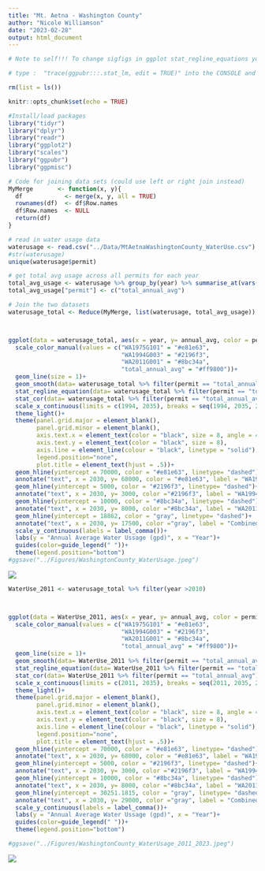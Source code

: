 ```yaml
---
title: "Mt. Aetna - Washington County"
author: "Nicole Williamson"
date: "2023-02-28"
output: html_document
---
```


```r
# Note to self!!! To change sigfigs in ggplot stat_regline_equations you need to edit the function in the package 

# type :  "trace(ggpubr:::.stat_lm, edit = TRUE)" into the CONSOLE and edit line 13-14 to be whatever sig fig number you want
```

```r
rm(list = ls()) 
```

```r
knitr::opts_chunk$set(echo = TRUE)
```

```r
#Install/load packages
library("tidyr")
library("dplyr")
library("readr")
library("ggplot2")
library("scales")
library("ggpubr")
library("ggpmisc")
```

```r
# Code for joining data sets (could use left or right join instead) 
MyMerge       <- function(x, y){
  df            <- merge(x, y, all = TRUE)
  rownames(df)  <- df$Row.names
  df$Row.names  <- NULL
  return(df)
}
```

```r
# read in water usage data
waterusage <- read.csv("../Data/MtAetnaWashingtonCounty_WaterUse.csv") 
#str(waterusage)
unique(waterusage$permit)
```

```r

# get total avg usage across all permits for each year 
total_avg_usage <- waterusage %>% group_by(year) %>% summarise_at(vars(annual_avg), list(annual_avg = sum ), na.rm = TRUE)
total_avg_usage["permit"] <- c("total_annual_avg")

# Join the two datasets 
waterusage_total <- Reduce(MyMerge, list(waterusage, total_avg_usage))



ggplot(data = waterusage_total, aes(x = year, y= annual_avg, color = permit))+
  scale_color_manual(values = c("WA1975G101" = "#e81e63",
                                "WA1994G003" = "#2196f3",
                                "WA2011G001" = "#8bc34a", 
                                "total_annual_avg" = "#ff9800"))+
  geom_line(size = 1)+
  geom_smooth(data= waterusage_total %>% filter(permit == "total_annual_avg"), method = "lm", se = FALSE, fullrange = TRUE, linetype = "solid", aes(color = "black"))+
  stat_regline_equation(data= waterusage_total %>% filter(permit == "total_annual_avg"), label.x= 1995, label.y= 65000, color = "black", size = 3)+ #adds regression line formual 
  stat_cor(data= waterusage_total %>% filter(permit == "total_annual_avg"), aes(label=..rr.label..), label.x=1995, label.y=68000, color = "black", size = 3)+ #adds R2 
  scale_x_continuous(limits = c(1994, 2035), breaks = seq(1994, 2035, 2))+
  theme_light()+
  theme(panel.grid.major = element_blank(), 
        panel.grid.minor = element_blank(), 
        axis.text.x = element_text(color = "black", size = 8, angle = 45, hjust = 1),
        axis.text.y = element_text(color = "black", size = 8),
        axis.line = element_line(colour = "black", linetype = "solid"), 
        legend.position="none",
        plot.title = element_text(hjust = .5))+
  geom_hline(yintercept = 70000, color = "#e81e63", linetype= "dashed")+
  annotate("text", x = 2030, y= 68000, color = "#e81e63", label = "WA1975G101 - 70,000 gpd")+
  geom_hline(yintercept = 5000, color = "#2196f3", linetype= "dashed")+
  annotate("text", x = 2030, y= 3000, color ="#2196f3", label = "WA1994G003 - 5,000 gpd")+
  geom_hline(yintercept = 10000, color = "#8bc34a", linetype= "dashed")+
  annotate("text", x = 2030, y= 8000, color ="#8bc34a", label = "WA2011G001 - 10,000 gpd")+
  geom_hline(yintercept = 18862, color = "gray", linetype= "dashed")+
  annotate("text", x = 2030, y= 17500, color ="gray", label = "Combined predicted use - 18,862 gpd")+
  scale_y_continuous(labels = label_comma())+
  labs(y = "Annual Average Water Ussage (gpd)", x = "Year")+
  guides(color=guide_legend(" "))+
  theme(legend.position="bottom")
#ggsave("../Figures/WashingtonCounty_WaterUsage.jpeg")
```

![](images/WashingtonCounty_WaterUsage.jpeg)

```r

WaterUse_2011 <- waterusage_total %>% filter(year >2010)



ggplot(data = WaterUse_2011, aes(x = year, y= annual_avg, color = permit))+
  scale_color_manual(values = c("WA1975G101" = "#e81e63",
                                "WA1994G003" = "#2196f3",
                                "WA2011G001" = "#8bc34a", 
                                "total_annual_avg" = "#ff9800"))+
  geom_line(size = 1)+
  geom_smooth(data= WaterUse_2011 %>% filter(permit == "total_annual_avg"), method = "lm", se = FALSE, fullrange = TRUE, linetype = "solid", aes(color = "black"))+
  stat_regline_equation(data= WaterUse_2011 %>% filter(permit == "total_annual_avg"), label.x= 2012, label.y= 65000, color = "black", size = 3)+ #adds regression line formual 
  stat_cor(data= WaterUse_2011 %>% filter(permit == "total_annual_avg"), aes(label=..rr.label..), label.x=2012, label.y=68000, color = "black", size = 3)+ #adds R2 
  scale_x_continuous(limits = c(2011, 2035), breaks = seq(2011, 2035, 2))+
  theme_light()+
  theme(panel.grid.major = element_blank(), 
        panel.grid.minor = element_blank(), 
        axis.text.x = element_text(color = "black", size = 8, angle = 45, hjust = 1),
        axis.text.y = element_text(color = "black", size = 8),
        axis.line = element_line(colour = "black", linetype = "solid"), 
        legend.position="none",
        plot.title = element_text(hjust = .5))+
  geom_hline(yintercept = 70000, color = "#e81e63", linetype= "dashed")+
  annotate("text", x = 2030, y= 68000, color = "#e81e63", label = "WA1975G101 - 70,000 gpd")+
  geom_hline(yintercept = 5000, color = "#2196f3", linetype= "dashed")+
  annotate("text", x = 2030, y= 3000, color ="#2196f3", label = "WA1994G003 - 5,000 gpd")+
  geom_hline(yintercept = 10000, color = "#8bc34a", linetype= "dashed")+
  annotate("text", x = 2030, y= 8000, color ="#8bc34a", label = "WA2011G001 - 10,000 gpd")+
  geom_hline(yintercept = 30251.1815, color = "gray", linetype= "dashed")+
  annotate("text", x = 2030, y= 29000, color ="gray", label = "Combined predicted use - 30251 gpd")+
  scale_y_continuous(labels = label_comma())+
  labs(y = "Annual Average Water Ussage (gpd)", x = "Year")+
  guides(color=guide_legend(" "))+
  theme(legend.position="bottom")

#ggsave("../Figures/WashingtonCounty_WaterUsage_2011_2023.jpeg")
```

![](images/WashingtonCounty_WaterUsage_2011_2023.jpeg)
